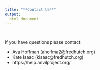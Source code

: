 ```yaml
---
title: "**Contact Us**"
output:
  html_document
---
```


<br>

If you have questions please contact:

* Ava Hoffman (ahoffma2@fredhutch.org)
* Kate Isaac (kisaac@fredhutch.org)
* https://help.anvilproject.org/